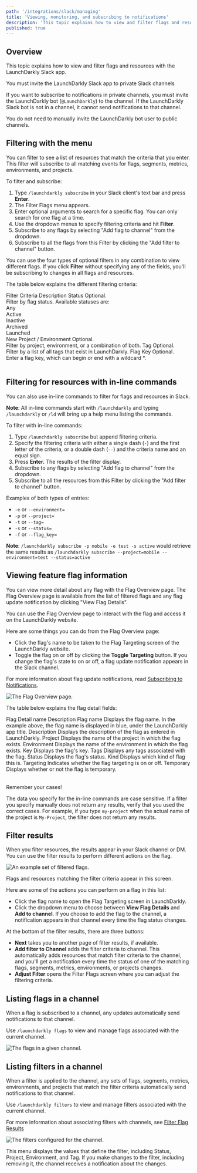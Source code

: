 ```yaml
---
path: '/integrations/slack/managing'
title: 'Viewing, monitoring, and subscribing to notifications'
description: 'This topic explains how to view and filter flags and resources with the LaunchDarkly Slack app.'
published: true
---
```


## Overview

This topic explains how to view and filter flags and resources with the LaunchDarkly Slack app.

<Callout intent="info">
  <CalloutTitle>You must invite the LaunchDarkly Slack app to private Slack channels</CalloutTitle>
  <CalloutDescription>

If you want to subscribe to notifications in private channels, you must invite the LaunchDarkly bot (`@LaunchDarkly`) to the channel. If the LaunchDarkly Slack bot is not in a channel, it cannot send notifications to that channel.

You do not need to manually invite the LaunchDarkly bot user to public channels.

  </CalloutDescription>
</Callout> 

## Filtering with the menu

You can filter to see a list of resources that match the criteria that you enter. This filter will subscribe to all matching events for flags, segments, metrics, environments, and projects.

To filter and subscribe:

1. Type `/launchdarkly subscribe` in your Slack client's text bar and press **Enter**.
2. The Filter Flags menu appears.
3. Enter optional arguments to search for a specific flag. You can only search for one flag at a time.
4. Use the dropdown menus to specify filtering criteria and hit **Filter**.
5. Subscribe to any flags by selecting "Add flag to channel" from the dropdown.
6. Subscribe to all the flags from this Filter by clicking the "Add filter to channel" button.

You can use the four types of optional filters in any combination to view different flags. If you click **Filter** without specifying any of the fields, you'll be subscribing to changes in all flags and resources. 


The table below explains the different filtering criteria:

<Table>
  <TableHeader>
    <TableHeadCell>Filter Criteria</TableHeadCell>
    <TableHeadCell>Description</TableHeadCell>
  </TableHeader>
  <TableBody>
    <TableRow>
      <TableCell>Status</TableCell>
      <TableCell>
        Optional.
        <br />
        Filter by flag status. Available statuses are:
        <br />
        Any
        <br />
        Active
        <br />
        Inactive
        <br />
        Archived
        <br />
        Launched
        <br />
        New
      </TableCell>
    </TableRow>
    <TableRow>
      <TableCell>Project / Environment</TableCell>
      <TableCell>
        Optional.
        <br />
        Filter by project, environment, or a combination of both.
      </TableCell>
    </TableRow>
    <TableRow>
      <TableCell>Tag</TableCell>
      <TableCell>
        Optional.
        <br />
        Filter by a list of all tags that exist in LaunchDarkly.
      </TableCell>
    </TableRow>
    <TableRow>
      <TableCell>Flag Key</TableCell>
      <TableCell>
        Optional.
        <br />
        Enter a flag key, which can begin or end with a wildcard *.
      </TableCell>
    </TableRow>
  </TableBody>
</Table>

## Filtering for resources with in-line commands

You can also use in-line commands to filter for flags and resources in Slack.

**Note**: All in-line commands start with `/launchdarkly` and typing `/launchdarkly` or `/ld` will bring up a help menu listing the commands.

To filter with in-line commands:

1. Type `/launchdarkly subscribe` but append filtering criteria.
2. Specify the filtering criteria with either a single dash (`-`) and the first letter of the criteria, or a double dash (`--`) and the criteria name and an equal sign.
3. Press **Enter.** The results of the filter display.
4. Subscribe to any flags by selecting "Add flag to channel" from the dropdown.
5. Subscribe to all the resources from this Filter by clicking the "Add filter to channel" button.

Examples of both types of entries:

- `-e` or `--environment=`
- `-p` or `--project=`
- `-t` or `--tag=`
- `-s` or `--status=`
- `-f` or `--flag_key=`

**Note**: `/launchdarkly subscribe -p mobile -e test -s active` would retrieve the same results as `/launchdarkly subscribe --project=mobile --environment=test --status=active`

## Viewing feature flag information

You can view more detail about any flag with the Flag Overview page. The Flag Overview page is available from the list of filtered flags and any flag update notification by clicking "View Flag Details".

You can use the Flag Overview page to interact with the flag and access it on the LaunchDarkly website.

Here are some things you can do from the Flag Overview page:

- Click the flag's name to be taken to the Flag Targeting screen of the LaunchDarkly website.
- Toggle the flag on or off by clicking the **Toggle Targeting** button. If you change the flag's state to on or off, a flag update notification appears in the Slack channel.

For more information about flag update notifications, read [Subscribing to Notifications](/integrations/slack/notifications).

![The Flag Overview page.](../../images/slack-flag-overview.png)

The table below explains the flag detail fields:

<Table>
  <TableHeader>
    <TableHeadCell>Flag Detail name</TableHeadCell>
    <TableHeadCell>Description</TableHeadCell>
  </TableHeader>
  <TableBody>
    <TableRow>
      <TableCell>Flag name</TableCell>
      <TableCell>
        Displays the flag name. In the example above, the flag name is displayed in blue, under the LaunchDarkly app
        title.
      </TableCell>
    </TableRow>
    <TableRow>
      <TableCell>Description</TableCell>
      <TableCell>Displays the description of the flag as entered in LaunchDarkly.</TableCell>
    </TableRow>
    <TableRow>
      <TableCell>Project</TableCell>
      <TableCell>Displays the name of the project in which the flag exists.</TableCell>
    </TableRow>
    <TableRow>
      <TableCell>Environment</TableCell>
      <TableCell>Displays the name of the environment in which the flag exists.</TableCell>
    </TableRow>
    <TableRow>
      <TableCell>Key</TableCell>
      <TableCell>Displays the flag's key.</TableCell>
    </TableRow>
    <TableRow>
      <TableCell>Tags</TableCell>
      <TableCell>Displays any tags associated with the flag.</TableCell>
    </TableRow>
    <TableRow>
      <TableCell>Status</TableCell>
      <TableCell>Displays the flag's status.</TableCell>
    </TableRow>
    <TableRow>
      <TableCell>Kind</TableCell>
      <TableCell>Displays which kind of flag this is.</TableCell>
    </TableRow>
    <TableRow>
      <TableCell>Targeting</TableCell>
      <TableCell>Indicates whether the flag targeting is on or off.</TableCell>
    </TableRow>
    <TableRow>
      <TableCell>Temporary</TableCell>
      <TableCell>Displays whether or not the flag is temporary.</TableCell>
    </TableRow>
  </TableBody>
</Table>
<Callout intent="info">
  <CalloutTitle>Remember your cases!</CalloutTitle>
  <CalloutDescription>

The data you specify for the in-line commands are case sensitive. If a filter you specify manually does not return
any results, verify that you used the correct cases. For example, if you type `my-project` when the actual name of
the project is `My-Project`, the filter does not return any results.

  </CalloutDescription>
</Callout> 

## Filter results

When you filter resources, the results appear in your Slack channel or DM. You can use the filter results to perform different actions on the flag.

![An example set of filtered flags.](../../images/slack-flag-filtered-list.png) 


Flags and resources matching the filter criteria appear in this screen.

Here are some of the actions you can perform on a flag in this list:

- Click the flag name to open the Flag Targeting screen in LaunchDarkly.
- Click the dropdown menu to choose between **View Flag Details** and **Add to channel**. If you choose to add the flag to the channel, a notification appears in that channel every time the flag status changes.

At the bottom of the filter results, there are three buttons:

- **Next** takes you to another page of filter results, if available.
- **Add filter to Channel** adds the filter criteria to channel. This automatically adds resources that match filter criteria to the channel, and you'll get a notification every time the status of one of the matching flags, segments, metrics, environments, or projects changes. 
- **Adjust Filter** opens the Filter Flags screen where you can adjust the filtering criteria.



## Listing flags in a channel

When a flag is subscribed to a channel, any updates automatically send notifications to that channel.

Use `/launchdarkly flags` to view and manage flags associated with the current channel.

![The flags in a given channel.](../../images/slack-flag-remove.png) 


## Listing filters in a channel

When a filter is applied to the channel, any sets of flags, segments, metrics, environments, and projects that match the filter criteria automatically send notifications to that channel.


Use `/launchdarkly filters` to view and manage filters associated with the current channel.

For more information about associating filters with channels, see [Filter Flag Results](/integrations/slack/managing#filter-flag-results)


![The filters configured for the channel.](../../images/slack-channel-filters.png) 


This menu displays the values that define the filter, including Status, Project, Environment, and Tag. If you make changes to the filter, including removing it, the channel receives a notification about the changes.
